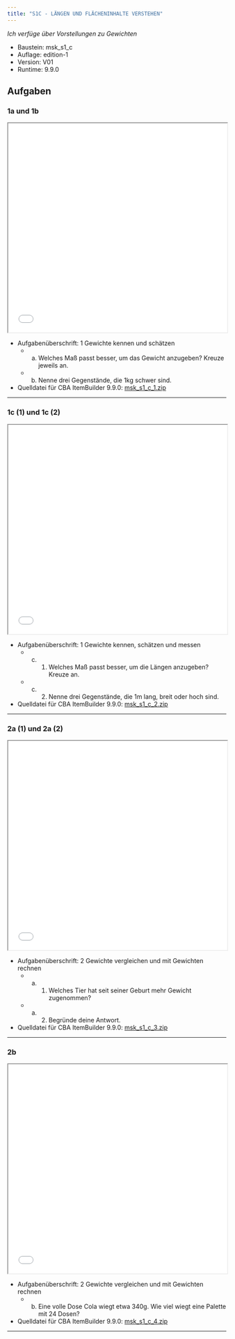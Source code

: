 ```yaml
---
title: "S1C - LÄNGEN UND FLÄCHENINHALTE VERSTEHEN"
---
```


*Ich verfüge über Vorstellungen zu Gewichten* 


::: {.callout-note collapse="true"  title="Bausteinversion"}


* Baustein: msk_s1_c 
* Auflage: edition-1 
* Version: V01 
* Runtime: 9.9.0 
:::

## Aufgaben


### 1a und 1b
```{=html}
<iframe width="100%" height="480"
src="../oer/edition-1/V01/9.9.0/msk_s1_c/msk_s1_c_1/viewer.html"></iframe>
```


::: {.callout-tip collapse="true"  title="Details"}


* Aufgabenüberschrift: 1 Gewichte kennen und schätzen
	 - a) Welches Maß passt besser, um das Gewicht anzugeben? Kreuze jeweils an.
	 - b) Nenne drei Gegenstände, die 1kg schwer sind.
* Quelldatei für CBA ItemBuilder 9.9.0: [msk_s1_c_1.zip](../oer/edition-1/V01/9.9.0/msk_s1_c/msk_s1_c_1/msk_s1_c_1.zip) 
:::
<hr noshade/>

### 1c (1) und 1c (2)
```{=html}
<iframe width="100%" height="480"
src="../oer/edition-1/V01/9.9.0/msk_s1_c/msk_s1_c_2/viewer.html"></iframe>
```


::: {.callout-tip collapse="true"  title="Details"}


* Aufgabenüberschrift: 1 Gewichte kennen, schätzen und messen
	 - c) (1) Welches Maß passt besser, um die Längen anzugeben? Kreuze an.
	 - c) (2) Nenne drei Gegenstände, die 1m lang, breit oder hoch sind.
* Quelldatei für CBA ItemBuilder 9.9.0: [msk_s1_c_2.zip](../oer/edition-1/V01/9.9.0/msk_s1_c/msk_s1_c_2/msk_s1_c_2.zip) 
:::
<hr noshade/>

### 2a (1) und 2a (2)
```{=html}
<iframe width="100%" height="480"
src="../oer/edition-1/V01/9.9.0/msk_s1_c/msk_s1_c_3/viewer.html"></iframe>
```


::: {.callout-tip collapse="true"  title="Details"}


* Aufgabenüberschrift: 2 Gewichte vergleichen und mit Gewichten rechnen
	 - a) (1) Welches Tier hat seit seiner Geburt mehr Gewicht zugenommen?
	 - a) (2) Begründe deine Antwort.
* Quelldatei für CBA ItemBuilder 9.9.0: [msk_s1_c_3.zip](../oer/edition-1/V01/9.9.0/msk_s1_c/msk_s1_c_3/msk_s1_c_3.zip) 
:::
<hr noshade/>

### 2b
```{=html}
<iframe width="100%" height="480"
src="../oer/edition-1/V01/9.9.0/msk_s1_c/msk_s1_c_4/viewer.html"></iframe>
```


::: {.callout-tip collapse="true"  title="Details"}


* Aufgabenüberschrift: 2 Gewichte vergleichen und mit Gewichten rechnen
	 - b) Eine volle Dose Cola wiegt etwa 340g. Wie viel wiegt eine Palette mit 24 Dosen?
* Quelldatei für CBA ItemBuilder 9.9.0: [msk_s1_c_4.zip](../oer/edition-1/V01/9.9.0/msk_s1_c/msk_s1_c_4/msk_s1_c_4.zip) 
:::
<hr noshade/>

